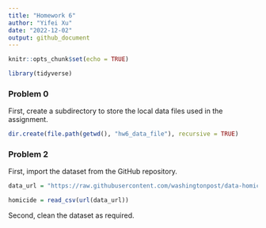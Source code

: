 ```yaml
---
title: "Homework 6"
author: "Yifei Xu"
date: "2022-12-02"
output: github_document
---
```


```r
knitr::opts_chunk$set(echo = TRUE)

library(tidyverse)
```

### Problem 0 

First, create a subdirectory to store the local data files used in the assignment.

```r
dir.create(file.path(getwd(), "hw6_data_file"), recursive = TRUE)
```

### Problem 2

First, import the dataset from the GitHub repository.

```r
data_url = "https://raw.githubusercontent.com/washingtonpost/data-homicides/master/homicide-data.csv"

homicide = read_csv(url(data_url)) 
```

Second, clean the dataset as required.

```r


```






